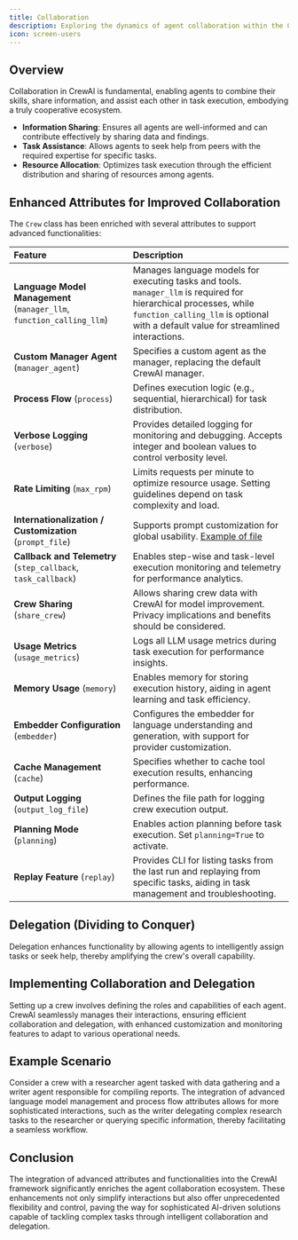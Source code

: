 ```yaml
---
title: Collaboration
description: Exploring the dynamics of agent collaboration within the CrewAI framework, focusing on the newly integrated features for enhanced functionality.
icon: screen-users
---
```


## Overview    

Collaboration in CrewAI is fundamental, enabling agents to combine their skills, share information, and assist each other in task execution, embodying a truly cooperative ecosystem.

- **Information Sharing**: Ensures all agents are well-informed and can contribute effectively by sharing data and findings.
- **Task Assistance**: Allows agents to seek help from peers with the required expertise for specific tasks.
- **Resource Allocation**: Optimizes task execution through the efficient distribution and sharing of resources among agents.

## Enhanced Attributes for Improved Collaboration

The `Crew` class has been enriched with several attributes to support advanced functionalities:

| Feature                                    | Description                                                                                                                                                                                                                  |
|:-------------------------------------------|:-----------------------------------------------------------------------------------------------------------------------------------------------------------------------------------------------------------------------------|
| **Language Model Management** (`manager_llm`, `function_calling_llm`) | Manages language models for executing tasks and tools. `manager_llm` is required for hierarchical processes, while `function_calling_llm` is optional with a default value for streamlined interactions.                    |
| **Custom Manager Agent** (`manager_agent`) | Specifies a custom agent as the manager, replacing the default CrewAI manager.                                                                                                                                                |
| **Process Flow** (`process`)           | Defines execution logic (e.g., sequential, hierarchical) for task distribution.                                                                                                                                                |
| **Verbose Logging** (`verbose`)        | Provides detailed logging for monitoring and debugging. Accepts integer and boolean values to control verbosity level.                                                                                                       |
| **Rate Limiting** (`max_rpm`)          | Limits requests per minute to optimize resource usage. Setting guidelines depend on task complexity and load.                                                                                                                 |
| **Internationalization / Customization** (`prompt_file`) | Supports prompt customization for global usability. [Example of file](https://github.com/joaomdmoura/crewAI/blob/main/src/crewai/translations/en.json)                                                                                      |
| **Callback and Telemetry** (`step_callback`, `task_callback`) | Enables step-wise and task-level execution monitoring and telemetry for performance analytics.                                                                                                                               |
| **Crew Sharing** (`share_crew`)        | Allows sharing crew data with CrewAI for model improvement. Privacy implications and benefits should be considered.                                                                                                          |
| **Usage Metrics** (`usage_metrics`)    | Logs all LLM usage metrics during task execution for performance insights.                                                                                                                           |
| **Memory Usage** (`memory`)            | Enables memory for storing execution history, aiding in agent learning and task efficiency.                                                                                                                                  |
| **Embedder Configuration** (`embedder`) | Configures the embedder for language understanding and generation, with support for provider customization.                                                                                                                   |
| **Cache Management** (`cache`)         | Specifies whether to cache tool execution results, enhancing performance.                                                                                                                                                   |
| **Output Logging** (`output_log_file`) | Defines the file path for logging crew execution output.                                                                                                                                                                      |
| **Planning Mode** (`planning`)         | Enables action planning before task execution. Set `planning=True` to activate.                                                                                                                                              |
| **Replay Feature** (`replay`)         | Provides CLI for listing tasks from the last run and replaying from specific tasks, aiding in task management and troubleshooting.                                                                                           |

## Delegation (Dividing to Conquer)

Delegation enhances functionality by allowing agents to intelligently assign tasks or seek help, thereby amplifying the crew's overall capability.

## Implementing Collaboration and Delegation

Setting up a crew involves defining the roles and capabilities of each agent. CrewAI seamlessly manages their interactions, ensuring efficient collaboration and delegation, with enhanced customization and monitoring features to adapt to various operational needs.

## Example Scenario

Consider a crew with a researcher agent tasked with data gathering and a writer agent responsible for compiling reports. The integration of advanced language model management and process flow attributes allows for more sophisticated interactions, such as the writer delegating complex research tasks to the researcher or querying specific information, thereby facilitating a seamless workflow.

## Conclusion

The integration of advanced attributes and functionalities into the CrewAI framework significantly enriches the agent collaboration ecosystem. These enhancements not only simplify interactions but also offer unprecedented flexibility and control, paving the way for sophisticated AI-driven solutions capable of tackling complex tasks through intelligent collaboration and delegation.
